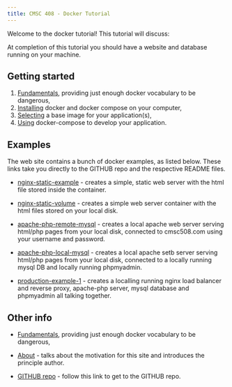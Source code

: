 ```yaml
---
title: CMSC 408 - Docker Tutorial
---
```


Welcome to the docker tutorial!  This tutorial will discuss:

At completion of this tutorial you should have a website and database running on your machine.

## Getting started

1. [Fundamentals](fundamentals.qmd), providing just enough docker vocabulary to be dangerous,
1. [Installing](installing-docker-mac.qmd) docker and docker compose on your computer,
2. [Selecting](selecting-base-image.qmd) a base image for your application(s),
3. [Using](using-docker-compose.qmd) docker-compose to develop your application.

## Examples

The web site contains a bunch of docker examples, as listed below.  These links take you 
directly to the GITHUB repo and the respective README files.

* [nginx-static-example](https://github.com/vcu-ssg/ssg-quarto-docker-tutorial/tree/main/site/nginx-static-example) - creates a simple, static web server with the html file stored inside the container.

* [nginx-static-volume](https://github.com/vcu-ssg/ssg-quarto-docker-tutorial/tree/main/site/nginx-static-volume) - creates a simple web server container with the html files stored on your local disk.

* [apache-php-remote-mysql](https://github.com/vcu-ssg/ssg-quarto-docker-tutorial/tree/main/site/apache-php-remote-mysql) - creates a local apache web server serving html/php pages from your local disk, connected to cmsc508.com using your username and password.

* [apache-php-local-mysql](https://github.com/vcu-ssg/ssg-quarto-docker-tutorial/tree/main/site/apache-php-local-mysql) - creates a local apache setb server serving html/php pages from your local disk, connected to a locally running mysql DB and locally running phpmyadmin.

* [production-example-1](https://github.com/vcu-ssg/ssg-quarto-docker-tutorial/tree/main/site/production-example-1) - creates a localling running nginx load balancer and reverse proxy, apache-php server, mysql database and phpmyadmin all talking together.

## Other info

* [Fundamentals](fundamentals.qmd), providing just enough docker vocabulary to be dangerous,

* [About](about.qmd) - talks about the motivation for this site and introduces the principle author.

* [GITHUB repo](https://vcu-ssg.github.io/ssg-quarto-docker-tutorial/) - follow this link to get to the GITHUB repo.